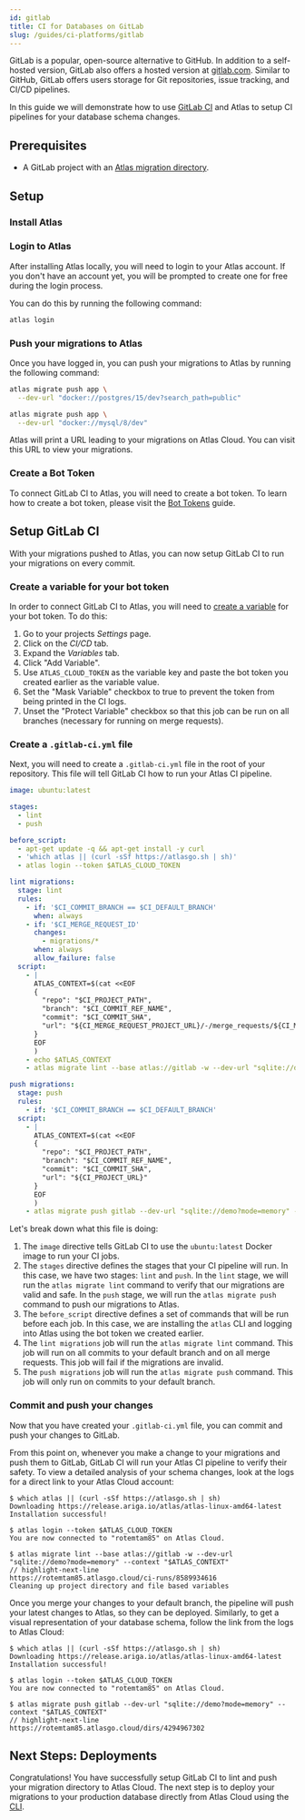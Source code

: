 ```yaml
---
id: gitlab
title: CI for Databases on GitLab
slug: /guides/ci-platforms/gitlab
---
```



GitLab is a popular, open-source alternative to GitHub.  In addition to a self-hosted version,
GitLab also offers a hosted version at [gitlab.com](https://gitlab.com). Similar to GitHub, GitLab offers
users storage for Git repositories, issue tracking, and CI/CD pipelines.

In this guide we will demonstrate how to use [GitLab CI](https://docs.gitlab.com/ee/ci/) and Atlas to setup CI
pipelines for your database schema changes.

## Prerequisites

- A GitLab project with an [Atlas migration directory](/versioned/intro).

## Setup

### Install Atlas

<InstallationInstructions />

### Login to Atlas

After installing Atlas locally, you will need to login to your Atlas account.  If you don't have an account yet,
you will be prompted to create one for free during the login process.

You can do this by running the following command:

```bash
atlas login
```

### Push your migrations to Atlas

Once you have logged in, you can push your migrations to Atlas by running the following command:

<Tabs>
<TabItem value="postgres" label="PostgreSQL">

```bash
atlas migrate push app \
  --dev-url "docker://postgres/15/dev?search_path=public"
```

</TabItem>
<TabItem value="mysql" label="MySQL">

```bash
atlas migrate push app \
  --dev-url "docker://mysql/8/dev"
```

</TabItem>
</Tabs>

Atlas will print a URL leading to your migrations on Atlas Cloud.  You can visit this URL to view your migrations.

### Create a Bot Token

To connect GitLab CI to Atlas, you will need to create a bot token.  To learn how to create a bot token, please
visit the [Bot Tokens](/cloud/bots) guide.

## Setup GitLab CI

With your migrations pushed to Atlas, you can now setup GitLab CI to run your migrations on every commit.

### Create a variable for your bot token

In order to connect GitLab CI to Atlas, you will need to [create a variable](https://docs.gitlab.com/ee/ci/variables/#for-a-project)
for your bot token.  To do this:
1. Go to your projects *Settings* page.
2. Click on the *CI/CD* tab.
3. Expand the *Variables* tab.
4. Click "Add Variable".
5. Use `ATLAS_CLOUD_TOKEN` as the variable key and paste the bot token you created earlier as the variable value.
6. Set the "Mask Variable" checkbox to true to prevent the token from being printed in the CI logs.
7. Unset the "Protect Variable" checkbox so that this job can be run on all branches (necessary for running on merge requests).

### Create a `.gitlab-ci.yml` file

Next, you will need to create a `.gitlab-ci.yml` file in the root of your repository.  This file will tell GitLab CI
how to run your Atlas CI pipeline.

```yaml
image: ubuntu:latest

stages:
  - lint
  - push

before_script:
  - apt-get update -q && apt-get install -y curl
  - 'which atlas || (curl -sSf https://atlasgo.sh | sh)'
  - atlas login --token $ATLAS_CLOUD_TOKEN

lint migrations:
  stage: lint
  rules:
    - if: '$CI_COMMIT_BRANCH == $CI_DEFAULT_BRANCH'
      when: always
    - if: '$CI_MERGE_REQUEST_ID'
      changes:
        - migrations/*
      when: always
      allow_failure: false
  script:
    - |
      ATLAS_CONTEXT=$(cat <<EOF
      {
        "repo": "$CI_PROJECT_PATH",
        "branch": "$CI_COMMIT_REF_NAME",
        "commit": "$CI_COMMIT_SHA",
        "url": "${CI_MERGE_REQUEST_PROJECT_URL}/-/merge_requests/${CI_MERGE_REQUEST_IID}"
      }
      EOF
      )
    - echo $ATLAS_CONTEXT
    - atlas migrate lint --base atlas://gitlab -w --dev-url "sqlite://demo?mode=memory" --context "$ATLAS_CONTEXT"

push migrations:
  stage: push
  rules:
    - if: '$CI_COMMIT_BRANCH == $CI_DEFAULT_BRANCH'
  script:
    - |
      ATLAS_CONTEXT=$(cat <<EOF
      {
        "repo": "$CI_PROJECT_PATH",
        "branch": "$CI_COMMIT_REF_NAME",
        "commit": "$CI_COMMIT_SHA",
        "url": "${CI_PROJECT_URL}"
      }
      EOF
      )
    - atlas migrate push gitlab --dev-url "sqlite://demo?mode=memory" --context "$ATLAS_CONTEXT"
```

Let's break down what this file is doing:
1. The `image` directive tells GitLab CI to use the `ubuntu:latest` Docker image to run your CI jobs.
2. The `stages` directive defines the stages that your CI pipeline will run.  In this case, we have two stages:
   `lint` and `push`. In the `lint` stage, we will run the `atlas migrate lint` command to verify that our migrations
   are valid and safe. In the `push` stage, we will run the `atlas migrate push` command to push our migrations to Atlas.
3. The `before_script` directive defines a set of commands that will be run before each job.  In this case, we are
   installing the `atlas` CLI and logging into Atlas using the bot token we created earlier.
4. The `lint migrations` job will run the `atlas migrate lint` command.  This job will run on all commits to your default
   branch and on all merge requests.  This job will fail if the migrations are invalid.
5. The `push migrations` job will run the `atlas migrate push` command.  This job will only run on commits to your default
    branch.

### Commit and push your changes

Now that you have created your `.gitlab-ci.yml` file, you can commit and push your changes to GitLab.

From this point on, whenever you make a change to your migrations and push them to GitLab, GitLab CI will run your
Atlas CI pipeline to verify their safety. To view a detailed analysis of your schema changes, look at the logs for
a direct link to your Atlas Cloud account:
```text
$ which atlas || (curl -sSf https://atlasgo.sh | sh)
Downloading https://release.ariga.io/atlas/atlas-linux-amd64-latest
Installation successful!

$ atlas login --token $ATLAS_CLOUD_TOKEN
You are now connected to "rotemtam85" on Atlas Cloud.

$ atlas migrate lint --base atlas://gitlab -w --dev-url "sqlite://demo?mode=memory" --context "$ATLAS_CONTEXT"
// highlight-next-line
https://rotemtam85.atlasgo.cloud/ci-runs/8589934616
Cleaning up project directory and file based variables
```

Once you merge your changes to your default branch, the pipeline will
push your latest changes to Atlas, so they can be deployed. Similarly, to get a visual
representation of your database schema, follow the link from the logs to Atlas Cloud:

```text
$ which atlas || (curl -sSf https://atlasgo.sh | sh)
Downloading https://release.ariga.io/atlas/atlas-linux-amd64-latest
Installation successful!

$ atlas login --token $ATLAS_CLOUD_TOKEN
You are now connected to "rotemtam85" on Atlas Cloud.

$ atlas migrate push gitlab --dev-url "sqlite://demo?mode=memory" --context "$ATLAS_CONTEXT"
// highlight-next-line
https://rotemtam85.atlasgo.cloud/dirs/4294967302
```

## Next Steps: Deployments

Congratulations! You have successfully setup GitLab CI to lint and push your migration
directory to Atlas Cloud. The next step is to deploy your migrations to your production database
directly from Atlas Cloud using the [CLI](/guides/deploying/from-cloud).
